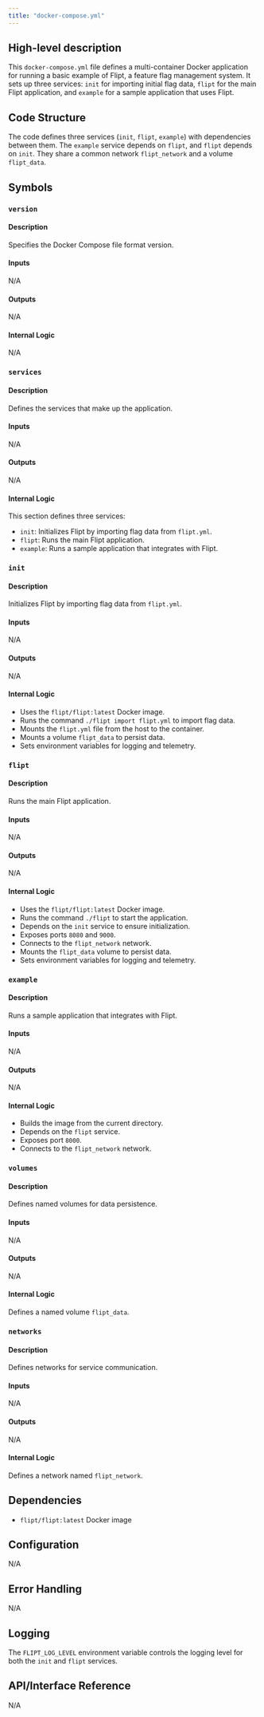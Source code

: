 ```yaml
---
title: "docker-compose.yml"
---
```


## High-level description
This `docker-compose.yml` file defines a multi-container Docker application for running a basic example of Flipt, a feature flag management system. It sets up three services: `init` for importing initial flag data, `flipt` for the main Flipt application, and `example` for a sample application that uses Flipt.

## Code Structure
The code defines three services (`init`, `flipt`, `example`) with dependencies between them. The `example` service depends on `flipt`, and `flipt` depends on `init`. They share a common network `flipt_network` and a volume `flipt_data`.

## Symbols
### `version`
#### Description
Specifies the Docker Compose file format version.

#### Inputs
N/A

#### Outputs
N/A

#### Internal Logic
N/A

### `services`
#### Description
Defines the services that make up the application.

#### Inputs
N/A

#### Outputs
N/A

#### Internal Logic
This section defines three services:
- `init`: Initializes Flipt by importing flag data from `flipt.yml`.
- `flipt`: Runs the main Flipt application.
- `example`: Runs a sample application that integrates with Flipt.

### `init`
#### Description
Initializes Flipt by importing flag data from `flipt.yml`.

#### Inputs
N/A

#### Outputs
N/A

#### Internal Logic
- Uses the `flipt/flipt:latest` Docker image.
- Runs the command `./flipt import flipt.yml` to import flag data.
- Mounts the `flipt.yml` file from the host to the container.
- Mounts a volume `flipt_data` to persist data.
- Sets environment variables for logging and telemetry.

### `flipt`
#### Description
Runs the main Flipt application.

#### Inputs
N/A

#### Outputs
N/A

#### Internal Logic
- Uses the `flipt/flipt:latest` Docker image.
- Runs the command `./flipt` to start the application.
- Depends on the `init` service to ensure initialization.
- Exposes ports `8080` and `9000`.
- Connects to the `flipt_network` network.
- Mounts the `flipt_data` volume to persist data.
- Sets environment variables for logging and telemetry.

### `example`
#### Description
Runs a sample application that integrates with Flipt.

#### Inputs
N/A

#### Outputs
N/A

#### Internal Logic
- Builds the image from the current directory.
- Depends on the `flipt` service.
- Exposes port `8000`.
- Connects to the `flipt_network` network.

### `volumes`
#### Description
Defines named volumes for data persistence.

#### Inputs
N/A

#### Outputs
N/A

#### Internal Logic
Defines a named volume `flipt_data`.

### `networks`
#### Description
Defines networks for service communication.

#### Inputs
N/A

#### Outputs
N/A

#### Internal Logic
Defines a network named `flipt_network`.

## Dependencies
- `flipt/flipt:latest` Docker image

## Configuration
N/A

## Error Handling
N/A

## Logging
The `FLIPT_LOG_LEVEL` environment variable controls the logging level for both the `init` and `flipt` services.

## API/Interface Reference
N/A
